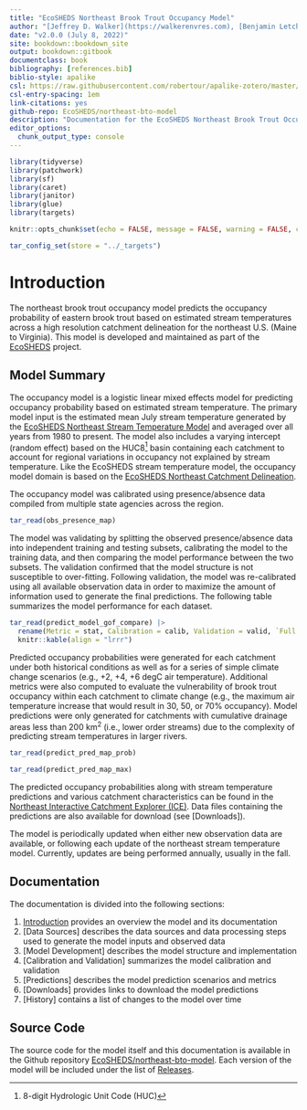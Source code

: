 ```yaml
--- 
title: "EcoSHEDS Northeast Brook Trout Occupancy Model"
author: "[Jeffrey D. Walker](https://walkerenvres.com), [Benjamin Letcher](https://www.usgs.gov/staff-profiles/benjamin-h-letcher)"
date: "v2.0.0 (July 8, 2022)"
site: bookdown::bookdown_site
output: bookdown::gitbook
documentclass: book
bibliography: [references.bib]
biblio-style: apalike
csl: https://raw.githubusercontent.com/robertour/apalike-zotero/master/apalike.csl
csl-entry-spacing: 1em
link-citations: yes
github-repo: EcoSHEDS/northeast-bto-model
description: "Documentation for the EcoSHEDS Northeast Brook Trout Occupancy Model."
editor_options: 
  chunk_output_type: console
---
```


```r
library(tidyverse)
library(patchwork)
library(sf)
library(caret)
library(janitor)
library(glue)
library(targets)

knitr::opts_chunk$set(echo = FALSE, message = FALSE, warning = FALSE, comment = NA)

tar_config_set(store = "../_targets")
```

# Introduction {#intro}

The northeast brook trout occupancy model predicts the occupancy probability of eastern brook trout based on estimated stream temperatures across a high resolution catchment delineation for the northeast U.S. (Maine to Virginia). This model is developed and maintained as part of the [EcoSHEDS](https://www.usgs.gov/apps/ecosheds/) project.

## Model Summary

The occupancy model is a logistic linear mixed effects model for predicting occupancy probability based on estimated stream temperature. The primary model input is the estimated mean July stream temperature generated by the [EcoSHEDS Northeast Stream Temperature Model](https://ecosheds.org/models/stream-temperature/latest/) and averaged over all years from 1980 to present. The model also includes a varying intercept (random effect) based on the HUC8^[8-digit Hydrologic Unit Code (HUC)] basin containing each catchment to account for regional variations in occupancy not explained by stream temperature. Like the EcoSHEDS stream temperature model, the occupancy model domain is based on the [EcoSHEDS Northeast Catchment Delineation](https://ecosheds.github.io/necd/). 

The occupancy model was calibrated using presence/absence data compiled from multiple state agencies across the region.

```r
tar_read(obs_presence_map)
```

The model was validating by splitting the observed presence/absence data into independent training and testing subsets, calibrating the model to the training data, and then comparing the model performance between the two subsets. The validation confirmed that the model structure is not susceptible to over-fitting. Following validation, the model was re-calibrated using all available observation data in order to maximize the amount of information used to generate the final predictions. The following table summarizes the model performance for each dataset.

```r
tar_read(predict_model_gof_compare) |> 
  rename(Metric = stat, Calibration = calib, Validation = valid, `Full (Prediction)` = pred) |> 
  knitr::kable(align = "lrrr")
```

Predicted occupancy probabilities were generated for each catchment under both historical conditions as well as for a series of simple climate change scenarios (e.g., +2, +4, +6 degC air temperature). Additional metrics were also computed to evaluate the vulnerability of brook trout occupancy within each catchment to climate change (e.g., the maximum air temperature increase that would result in 30, 50, or 70% occupancy). Model predictions were only generated for catchments with cumulative drainage areas less than 200 km^2^ (i.e., lower order streams) due to the complexity of predicting stream temperatures in larger rivers.

```r
tar_read(predict_pred_map_prob)
```

```r
tar_read(predict_pred_map_max)
```

The predicted occupancy probabilities along with stream temperature predictions and various catchment characteristics can be found in the [Northeast Interactive Catchment Explorer (ICE)](https://www.usgs.gov/apps/ecosheds/ice-northeast/). Data files containing the predictions are also available for download (see [Downloads]).

The model is periodically updated when either new observation data are available, or following each update of the northeast stream temperature model. Currently, updates are being performed annually, usually in the fall.

## Documentation

The documentation is divided into the following sections:

1. [Introduction] provides an overview the model and its documentation
1. [Data Sources] describes the data sources and data processing steps used to generate the model inputs and observed data
1. [Model Development] describes the model structure and implementation
1. [Calibration and Validation] summarizes the model calibration and validation
1. [Predictions] describes the model prediction scenarios and metrics
1. [Downloads] provides links to download the model predictions
1. [History] contains a list of changes to the model over time

## Source Code

The source code for the model itself and this documentation is available in the Github repository [EcoSHEDS/northeast-bto-model](https://github.com/EcoSHEDS/northeast-bto-model). Each version of the model will be included under the list of [Releases](https://github.com/EcoSHEDS/northeast-bto-model/releases).

